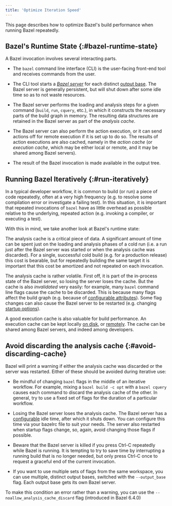 ```yaml
---
title: 'Optimize Iteration Speed'
---
```


This page describes how to optimize Bazel's build performance when running Bazel
repeatedly.

## Bazel's Runtime State {:#bazel-runtime-state}

A Bazel invocation involves several interacting parts.

*   The `bazel` command line interface (CLI) is the user-facing front-end tool
    and receives commands from the user.

*   The CLI tool starts a [*Bazel server*](https://bazel.build/run/client-server)
    for each distinct [output base](https://bazel.build/remote/output-directories).
    The Bazel server is generally persistent, but will shut down after some idle
    time so as to not waste resources.

*   The Bazel server performs the loading and analysis steps for a given command
    (`build`, `run`, `cquery`, etc.), in which it constructs the necessary parts
    of the build graph in memory. The resulting data structures are retained in
    the Bazel server as part of the *analysis cache*.

*   The Bazel server can also perform the action execution, or it can send
    actions off for remote execution if it is set up to do so. The results of
    action executions are also cached, namely in the *action cache* (or
    *execution cache*, which may be either local or remote, and it may be shared
    among Bazel servers).

*   The result of the Bazel invocation is made available in the output tree.

## Running Bazel Iteratively {:#run-iteratively}

In a typical developer workflow, it is common to build (or run) a piece of code
repeatedly, often at a very high frequency (e.g. to resolve some compilation
error or investigate a failing test). In this situation, it is important that
repeated invocations of `bazel` have as little overhead as possible relative to
the underlying, repeated action (e.g. invoking a compiler, or executing a test).

With this in mind, we take another look at Bazel's runtime state:

The analysis cache is a critical piece of data. A significant amount of time can
be spent just on the loading and analysis phases of a cold run (i.e. a run just
after the Bazel server was started or when the analysis cache was discarded).
For a single, successful cold build (e.g. for a production release) this cost is
bearable, but for repeatedly building the same target it is important that this
cost be amortized and not repeated on each invocation.

The analysis cache is rather volatile. First off, it is part of the in-process
state of the Bazel server, so losing the server loses the cache. But the cache
is also *invalidated* very easily: for example, many `bazel` command line flags
cause the cache to be discarded. This is because many flags affect the build
graph (e.g. because of
[configurable attributes](https://bazel.build/configure/attributes)). Some flag
changes can also cause the Bazel server to be restarted (e.g. changing
[startup options](https://bazel.build/docs/user-manual#startup-options)).

A good execution cache is also valuable for build performance. An execution
cache can be kept locally
[on disk](https://bazel.build/remote/caching#disk-cache), or
[remotely](https://bazel.build/remote/caching). The cache can be shared among
Bazel servers, and indeed among developers.

## Avoid discarding the analysis cache {:#avoid-discarding-cache}

Bazel will print a warning if either the analysis cache was discarded or the
server was restarted. Either of these should be avoided during iterative use:

*   Be mindful of changing `bazel` flags in the middle of an iterative
    workflow. For example, mixing a `bazel build -c opt` with a `bazel cquery`
    causes each command to discard the analysis cache of the other. In general,
    try to use a fixed set of flags for the duration of a particular workflow.

*   Losing the Bazel server loses the analysis cache. The Bazel server has a
    [configurable](https://bazel.build/docs/user-manual#max-idle-secs) idle
    time, after which it shuts down. You can configure this time via your
    bazelrc file to suit your needs. The server also restarted when startup
    flags change, so, again, avoid changing those flags if possible.

*   <a id="avoid-ctrl-c">Beware</a> that the Bazel server is killed if you press
    Ctrl-C repeatedly while Bazel is running. It is tempting to try to save time
    by interrupting a running build that is no longer needed, but only press
    Ctrl-C once to request a graceful end of the current invocation.

*   If you want to use multiple sets of flags from the same workspace, you can
    use multiple, distinct output bases, switched with the `--output_base`
    flag. Each output base gets its own Bazel server.

To make this condition an error rather than a warning, you can use the
`--noallow_analysis_cache_discard` flag (introduced in Bazel 6.4.0)
